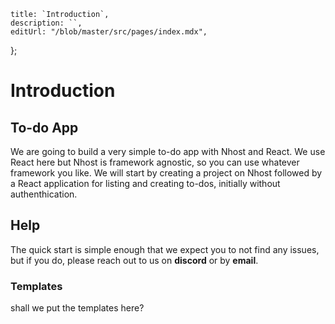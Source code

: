     title: `Introduction`,
    description: ``,
    editUrl: "/blob/master/src/pages/index.mdx",
};

<MetaTags meta={meta} />

# Introduction

## To-do App
We are going to build a very simple to-do app with Nhost and React. We use React here but Nhost is framework agnostic, so you can use whatever framework you like.
We will start by creating a project on Nhost followed by a React application for listing and creating to-dos, initially without authenthication.

## Help

The quick start is simple enough that we expect you to not find any issues, but if you do, please reach out to us on **discord** or by **email**.

### Templates

shall we put the templates here?
